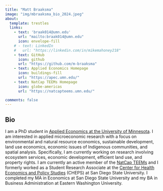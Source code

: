 ```yaml
---
title: "Matt Braaksma"
image: "img/mbraaksma_bio_2024.jpeg"
about:
  template: trestles
  links:
    - text: 'braak014@umn.edu'
      url: "mailto:braak014@umn.edu"
      icon: envelope-fill
    # - text: LinkedIn
    #   url: "https://linkedin.com/in/mikemahoney218"
    - text: GitHub
      icon: github
      url: "https://github.com/m-braaksma"
    - text: Applied Economics Homepage
      icon: buildings-fill
      url: "https://apec.umn.edu/"
    - text: NatCap TEEMs Homepage
      icon: globe-americas
      url: "https://natcapteems.umn.edu/"

comments: false
---
```


## Bio

I am a PhD student in [Applied Economics at the University of Minnesota](https://apec.umn.edu/). I am interested in applied microeconomic research with a focus on environmental and natural resource economics, sustainable development, land use economics, economic issues of Indigenous communities, and spatial analysis. Specifically, I am currently working on research involving ecosystem services, economic development, efficient land use, and property rights. I am currently an active member of the [NatCap TEEMs](https://natcapteems.umn.edu/) and I 
formerly worked as a Student Research Associate at the [Center for Health Economics and Policy Studies](https://cheps.sdsu.edu/) (CHEPS) at San Diego State University. I completed my MA in Economics at San Diego State University and my BA in Business Administration at Eastern Washington University. 

